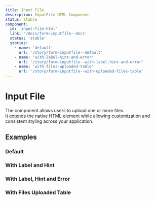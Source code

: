 ```yaml
---
title: Input File
description: InputFile HTML Component
status: stable
component:
  id: 'input-file-html'
  link: '/docs/form-inputfile--docs'
  status: 'stable'
  stories:
    - name: 'default'
      url: '/story/form-inputfile--default'
    - name: 'with-label-hint-and-error'
      url: '/story/form-inputfile--with-label-hint-and-error'
    - name: 'with-files-uploaded-table'
      url: '/story/form-inputfile--with-uploaded-files-table'
---
```


# Input File

The component allows users to upload one or more files.  
It extends the native HTML element while allowing customization and consistent styling across your application.

<Section current="html">

<ComponentPreview>
  <InputFile />
</ComponentPreview>

## Examples

### Default

<StorybookFrame
  className="h-max"
  componentId="input-file-html"
  story="default"
/>

### With Label and Hint

<StorybookFrame
  className="h-max"
  componentId="input-file-html"
  story="with-label-and-hint"
/>

### With Label, Hint and Error

<StorybookFrame
  className="h-max"
  componentId="input-file-html"
  story="with-label-hint-and-error"
/>

### With Files Uploaded Table

<StorybookFrame
  className="h-86"
  componentId="input-file-html"
  story="with-files-uploaded-table"
/>

</Section>
